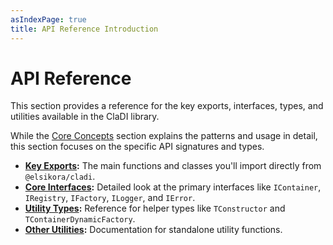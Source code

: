 ```yaml
---
asIndexPage: true
title: API Reference Introduction
---
```


# API Reference

This section provides a reference for the key exports, interfaces, types, and utilities available in the ClaDI library.

While the [Core Concepts](../core-concepts/introduction) section explains the patterns and usage in detail, this section focuses on the specific API signatures and types.

-   **[Key Exports](./key-exports):** The main functions and classes you'll import directly from `@elsikora/cladi`.
-   **[Core Interfaces](./core-interfaces):** Detailed look at the primary interfaces like `IContainer`, `IRegistry`, `IFactory`, `ILogger`, and `IError`.
-   **[Utility Types](./utility-types):** Reference for helper types like `TConstructor` and `TContainerDynamicFactory`.
-   **[Other Utilities](./other-utilities):** Documentation for standalone utility functions. 